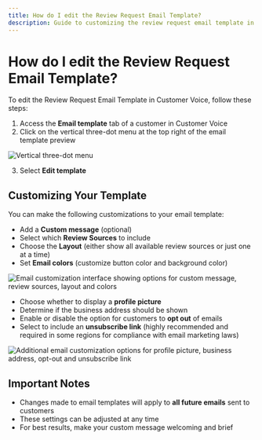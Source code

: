 ```yaml
---
title: How do I edit the Review Request Email Template?
description: Guide to customizing the review request email template in Customer Voice
---
```


# How do I edit the Review Request Email Template?

To edit the Review Request Email Template in Customer Voice, follow these steps:

1. Access the **Email template** tab of a customer in Customer Voice 
2. Click on the vertical three-dot menu at the top right of the email template preview

![Vertical three-dot menu](/img/legacy-customer-voice/vertical-dot-menu.png)

3. Select **Edit template**

## Customizing Your Template

You can make the following customizations to your email template:

- Add a **Custom message** (optional)
- Select which **Review Sources** to include
- Choose the **Layout** (either show all available review sources or just one at a time)
- Set **Email colors** (customize button color and background color)

![Email customization interface showing options for custom message, review sources, layout and colors](/img/legacy-customer-voice/email-customization-1.png)

- Choose whether to display a **profile picture**
- Determine if the business address should be shown
- Enable or disable the option for customers to **opt out** of emails
- Select to include an **unsubscribe link** (highly recommended and required in some regions for compliance with email marketing laws)

![Additional email customization options for profile picture, business address, opt-out and unsubscribe link](/img/legacy-customer-voice/email-customization-2.png)

## Important Notes

- Changes made to email templates will apply to **all future emails** sent to customers
- These settings can be adjusted at any time
- For best results, make your custom message welcoming and brief
